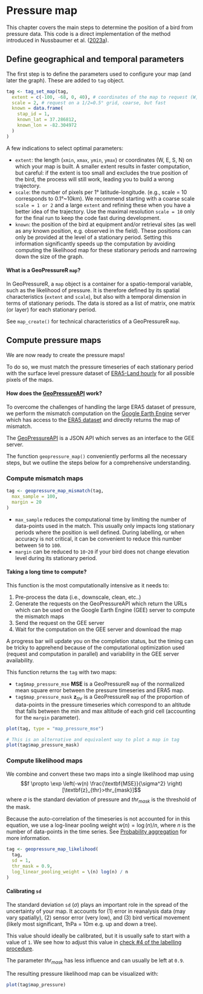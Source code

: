 # Pressure map

This chapter covers the main steps to determine the position of a bird from pressure data. This code is a direct implementation of the method introduced in Nussbaumer et al. (<a href="https://doi.org/10.1111/2041-210X.14043" target="_blank">2023a</a>).

## Define geographical and temporal parameters

The first step is to define the parameters used to configure your map (and later the graph). These are added to `tag` object.

```r
tag <- tag_set_map(tag,
  extent = c(-100, -68, 0, 40), # coordinates of the map to request (W, E, S, N)
  scale = 2, # request on a 1/2=0.5° grid, coarse, but fast
  known = data.frame(
    stap_id = 1,
    known_lat = 37.286812,
    known_lon = -82.304972
  )
)
```

A few indications to select optimal parameters:

- `extent`: the length (`xmin`, `xmax`, `ymin`, `ymax`) or coordinates (W, E, S, N) on which your map is built. A smaller extent results in faster computation, but careful: if the extent is too small and excludes the true position of the bird, the process will still work, leading you to build a wrong trajectory.
- `scale`: the number of pixels per 1° latitude-longitude. (e.g., scale = 10 corresponds to 0.1°\~10km). We recommend starting with a coarse scale `scale = 1 or 2` and a large `extent` and refining these when you have a better idea of the trajectory. Use the maximal resolution `scale = 10` only for the final run to keep the code fast during development.
- `known`: the position of the bird at equipment and/or retrieval sites (as well as any known position, e.g. observed in the field). These positions can only be provided at the level of a stationary period. Setting this information significantly speeds up the computation by avoiding computing the likelihood map for these stationary periods and narrowing down the size of the graph.

::: {.alert .alert-info role="alert"}
<h4 class="alert-heading mt-2"><strong>What is a GeoPressureR  `map`?</strong></h4>
In GeoPressureR, a `map` object is a container for a spatio-temporal variable, such as the likelihood of pressure. It is therefore defined by its spatial characteristics (`extent` and `scale`), but also with a temporal dimension in terms of stationary periods. The data is stored as a list of matrix, one matrix (or layer) for each stationary period.

See `map_create()` for technical characteristics of a GeoPressureR `map`.
:::

## Compute pressure maps

We are now ready to create the pressure maps! 

To do so, we must match the pressure timeseries of each stationary period with the surface level pressure dataset of [ERA5-Land hourly](https://doi.org/10.24381/cds.e2161bac) for all possible pixels of the maps. 

::: {.alert .alert-warning role="alert"}
<h4 class="alert-heading mt-2">
<strong>How does the [GeoPressureAPI](https://github.com/Rafnuss/GeoPressureAPI) work?</strong>
</h4>

To overcome the challenges of handling the large ERA5 dataset of pressure, we perform the mismatch computation on the [Google Earth Engine](https://developers.google.com/earth-engine/) server which has access to the [ERA5 dataset](https://developers.google.com/earth-engine/datasets/catalog/ECMWF_ERA5_LAND_HOURLY) and directly returns the map of mismatch. 

The [GeoPressureAPI](https://github.com/Rafnuss/GeoPressureAPI) is a JSON API which serves as an interface to the GEE server.
:::

The function `geopressure_map()` conveniently performs all the necessary steps, but we outline the steps below for a comprehensive understanding.

### Compute mismatch maps

```r
tag <- geopressure_map_mismatch(tag,
  max_sample = 100,
  margin = 20
)
```

- `max_sample` reduces the computational time by limiting the number of data-points used in the match. This usually only impacts long stationary periods where the position is well defined. During labelling, or when accuracy is not critical, it can be convenient to reduce this number between `50` to `100`.
- `margin` can be reduced to `10`-`20` if your bird does not change elevation level during its stationary period.

::: {.alert .alert-warning role="alert"}
<h4 class="alert-heading mt-2"><strong>Taking a long time to compute?</strong></h4>

This function is the most computationally intensive as it needs to: 

1. Pre-process the data (i.e., downscale, clean, etc..) 
2. Generate the requests on the GeoPressureAPI which return the URLs which can be used on the Google Earth Engine (GEE) server to compute the mismatch maps
3. Send the request on the GEE server
4. Wait for the computation on the GEE server and download the map

A progress bar will update you on the completion status, but the timing can be tricky to apprehend because of the computational optimization used (request and computation in parallel) and variability in the GEE server availability.
:::

This function returns the `tag` with two maps:

-   `tag$map_pressure_mse` $\textbf{MSE}$ is a GeoPressureR `map` of the normalized mean square error between the pressure timeseries and ERA5 map.
-   `tag$map_pressure_mask` $\textbf{z}_{thr}$ is a GeoPressureR `map` of the proportion of data-points in the pressure timeseries which correspond to an altitude that falls between the min and max altitude of each grid cell (accounting for the `margin` parameter).

```r
plot(tag, type = "map_pressure_mse")
```

```r
# This is an alternative and equivalent way to plot a map in tag
plot(tag$map_pressure_mask)
```

### Compute likelihood maps

We combine and convert these two maps into a single likelihood map using $$f \propto \exp \left(-w(n) \frac{\textbf{MSE}}{\sigma^2} \right) [\textbf{z}_{thr}>thr_{mask}]$$ where $\sigma$ is the standard deviation of pressure and $thr_{mask}$ is the threshold of the mask. 

Because the auto-correlation of the timeseries is not accounted for in this equation, we use a log-linear pooling weight $w(n)=\log(n)/n$, where $n$ is the number of data-points in the time series. See [Probability aggregation](probability-aggregation.html#gaussian-likelihood-function) for more information. 

```r
tag <- geopressure_map_likelihood(
  tag,
  sd = 1,
  thr_mask = 0.9,
  log_linear_pooling_weight = \(n) log(n) / n
)
```

::: {.alert .alert-warning role="alert"}
<h4 class="alert-heading mt-2"><strong>Calibrating `sd`</strong></h4>

The standard deviation `sd` ($\sigma$) plays an important role in the spread of the uncertainty of your map. It accounts for (1) error in reanalysis data (may vary spatially), (2) sensor error (very low), and (3) bird vertical movement (likely most significant, 1hPa = 10m e.g. up and down a tree). 

This value should ideally be calibrated, but it is usually safe to start with a value of `1`. We see how to adjust this value in [check #4 of the labelling procedure](labelling tracks#test-4-histogram-of-pressure-error). 

The parameter $thr_{mask}$ has less influence and can usually be left at `0.9`.
:::

The resulting pressure likelihood map can be visualized with:

```r
plot(tag$map_pressure)
```
